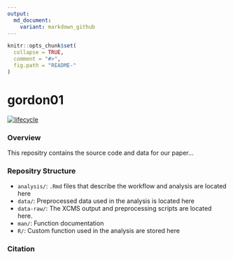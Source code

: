 ```yaml
---
output:
  md_document:
    variant: markdown_github
---
```


<!-- README.md is generated from README.Rmd. Please edit that file -->

```r
knitr::opts_chunk$set(
  collapse = TRUE,
  comment = "#>",
  fig.path = "README-"
)
```

# gordon01

[![lifecycle](https://img.shields.io/badge/lifecycle-experimental-orange.svg)](https://www.tidyverse.org/lifecycle/#experimental)

### Overview
This repositry contains the source code and data for our paper...

### Repositry Structure
* `analysis/`: `.Rmd` files that describe the workflow and analysis are
located here
* `data/`: Preprocessed data used in the analysis is located here
* `data-raw/`: The XCMS output and preprocessing scripts are located here.
* `man/`: Function documentation
* `R/`: Custom function used in the analysis are stored here

### Citation
